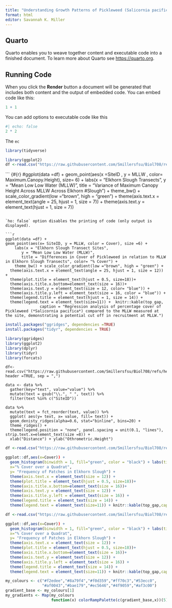 ```yaml
---
title: "Understanding Growth Patterns of Pickleweed (Salicornia pacifica) Across Elkhorn Slough NERR Reserve "
format: html
editor: Savannah K. Miller 
---
```


## Quarto

Quarto enables you to weave together content and executable code into a finished document. To learn more about Quarto see <https://quarto.org>.

## Running Code

When you click the **Render** button a document will be generated that includes both content and the output of embedded code. You can embed code like this:

```r
1 + 1
```

You can add options to executable code like this

```r
#| echo: false
2 * 2
```

The `ec`

```r
library(tidyverse)


```

```r
library(ggplot2)
df <-read.csv("https://raw.githubusercontent.com/Smillersfsu/Biol708/refs/heads/main/Code/ELKVEG2016.csv")

```

``` {#{r}
#ggplot(data =df) +
  geom_point(aes(x =SiteID , y = MLLW , color= Maximum.Canopy.Height), size= 6) +
    labs(x = "Elkhorn Slough Transects",
       y = "Mean Low Low Water (MLLW)",
       title = "Variance of Maximum Canopy Height Across MLLW Across Elkhorn #Slough") + 
    theme_bw() + scale_color_gradient(low ="brown", high = "green") + 
    theme(axis.text.x = element_text(angle = 25, hjust = 1, size = 7)) + 
  theme(axis.text.y = element_text(hjust = 1, size = 7))
 
```

`ho: false` option disables the printing of code (only output is displayed).

```r

ggplot(data =df) + 
geom_point(aes(x= SiteID, y = MLLW, color = Cover), size =6) + 
    labs(x = "Elkhorn Slough Transect Sites",
       y = "Mean Low Low Water (MLLW)",
       title = "Differences in Cover of Pickleweed in relation to MLLW in Elkhorn Slough Transects", color= "% Cover") +
    theme_bw() + scale_color_gradient(low ="brown", high = "green") + 
  theme(axis.text.x = element_text(angle = 25, hjust = 1, size = 12)) + 
  theme(plot.title = element_text(hjust = 0.5, size=18))+
  theme(axis.title.x.bottom=element_text(size = 16))+
  theme(axis.text.y = element_text(size = 12, color= "blue")) +
  theme(axis.title.y.left = element_text(size = 16, color = "blue")) +
  theme(legend.title = element_text(hjust = 1, size = 14)) +
  theme(legend.text = element_text(size=11)) +  knitr::kable(top_gap, 
               caption = "Regression analysis of percentage cover of Pickleweed (*Salicornia pacifica*) compared to the MLLW measured at the site, demonstrating a potential cut off in recruitment at MLLW.")
```

```r
install.packages("ggridges", dependencies =TRUE)
install.packages("tidyr", dependencies = TRUE)
```

```r
library(ggridges)
library(ggplot2)
library(dplyr)
library(tidyr)
library(forcats)
```

``` {library(ggplot)}
df<-read.csv("https://raw.githubusercontent.com/Smillersfsu/Biol708/refs/heads/main/Code/ELKVEG2016.csv", header =TRUE, sep = ",")

data <- data %>% 
  gather(key="text", value="value") %>%
  mutate(text = gsub("\\.", " ", text)) %>% 
  filter(text %in% c("SiteID"))

data %>% 
  mutate(text = fct_reorder(text, value)) %>% 
  ggplot( aes(y= text, x= value, fill= text)) + 
  geom_denisty_ridges(alpha=0.6, stat="binline", bins=20) + 
  theme_ridges() + 
  theme(legend.position = "none", panel.spacing = unit(0.1, "lines"), strip.text.x=element_text(size =8)) +
  xlab("Distance") + ylab("Othrometric.Height")
```

```r
df <-read.csv("https://raw.githubusercontent.com/Smillersfsu/Biol708/refs/heads/main/Code/ELKVEG2016.csv") 

ggplot::df,aes(x=Cover)) + 
  geom_histogram(binwidth = 1, fill="green", color = "black") + labs(title = "Frequency of Patches of Pickleweed in Elkhorn Slough Reserve", 
  x="% Cover over a Quadrat", 
  y= "Frequency of Patches in Elkhorn Slough") +
  theme(axis.text.x = element_text(size = 12)) + 
  theme(plot.title = element_text(hjust = 0.5, size=18))+
  theme(axis.title.x.bottom=element_text(size = 16))+
  theme(axis.text.y = element_text(size = 12)) +
  theme(axis.title.y.left = element_text(size = 16)) +
  theme(legend.title = element_text(size = 14)) +
  theme(legend.text = element_text(size=11)) + knitr::kable(top_gap,caption = "Histogram analysis demonstrating that there is a high frequency of one cover size amongst quadrats measured within Elkhorn Slough.")
```

```r
df <-read.csv("https://raw.githubusercontent.com/Smillersfsu/Biol708/refs/heads/main/Code/ELKVEG2016.csv") 

ggplot::df,aes(x=Cover)) + 
  geom_histogram(binwidth = 1, fill="green", color = "black") + labs(title = "Frequency of Patches of Pickleweed in Elkhorn Slough Reserve", 
  x="% Cover over a Quadrat", 
  y= "Frequency of Patches in Elkhorn Slough") +
  theme(axis.text.x = element_text(size = 12)) + 
  theme(plot.title = element_text(hjust = 0.5, size=18))+
  theme(axis.title.x.bottom=element_text(size = 16))+
  theme(axis.text.y = element_text(size = 12)) +
  theme(axis.title.y.left = element_text(size = 16)) +
  theme(legend.title = element_text(size = 14)) +
  theme(legend.text = element_text(size=11)) + knitr::kable(top_gap,caption = "Histogram analysis demonstrating that there is a high frequency of one cover size amongst quadrats measured within Elkhorn Slough.")

```

```r
my_colours <- c("#f2edee","#8a79f4","#f0d359","#ff70c3","#53ecc0",
                "#af0043","#bae179","#ec5646","#4f9059","#af3c00")
gradient_base <- my_colours[1] 
my_gradients <- Map(my_colours
                    function(x) colorRampPalette(c(gradient_base,x))(5))
```
